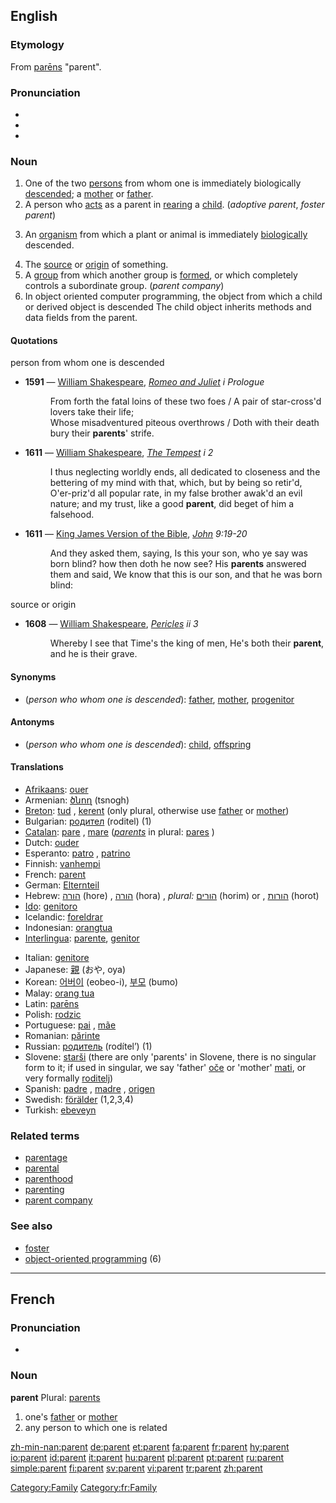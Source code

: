 ==English==

===Etymology===
From {{L.}} [[parens|parēns]] "parent".

===Pronunciation===
* {{audio|en-us-parent.ogg|Audio (US)}}
* {{IPA|/ˈpærənt/}}
* {{SAMPA|/"per@nt/}}

===Noun===
{{wikipedia}}
{{en-noun}}

# One of the two [[person]]s from whom one is immediately biologically [[descend]]ed; a [[mother]] or [[father]].
# A person who [[act]]s as a parent in [[rear]]ing a [[child]]. (''adoptive parent'', ''foster parent'')
# {{biology}} An [[organism]] from which a plant or animal is immediately [[biologically]] descended.
# The [[source]] or [[origin]] of something.
# A [[group]] from which another group is [[formed]], or which completely controls a subordinate group. (''parent company'')
# In object oriented computer programming, the object from which a child or derived object is descended  The child object inherits methods and data fields from the parent.

====Quotations====
;person from whom one is descended
{{timeline|
1500s=1591|
1600s=1611}}
* '''1591''' — [[w:William Shakespeare|William Shakespeare]], ''[[s:The_Tragedy_of_Romeo_and_Juliet|Romeo and Juliet]] i Prologue''
*: From forth the fatal loins of these two foes / A pair of star-cross'd lovers take their life;<br/>Whose misadventured piteous overthrows / Doth with their death bury their '''parents'''' strife.
* '''1611''' — [[w:William Shakespeare|William Shakespeare]], ''[[s:The_Tempest|The Tempest]] i 2''
*: I thus neglecting worldly ends, all dedicated to closeness and the bettering of my mind with that, which, but by being so retir'd, O'er-priz'd all popular rate, in my false brother awak'd an evil nature; and my trust, like a good '''parent''', did beget of him a falsehood.
* '''1611''' — [[w:King James Version of the Bible|King James Version of the Bible]], ''[[s:Bible, King James, John|John]] 9:19-20''
*: And they asked them, saying, Is this your son, who ye say was born blind? how then doth he now see? His '''parents''' answered them and said, We know that this is our son, and that he was born blind:

;source or origin
{{timeline|
1600s=1608}}
* '''1608''' — [[w:William Shakespeare|William Shakespeare]], ''[[s:Pericles, Prince of Tyre|Pericles]] ii 3''
*: Whereby I see that Time's the king of men, He's both their '''parent''', and he is their grave.

====Synonyms====
* (''person who whom one is descended''): [[father]], [[mother]], [[progenitor]]

====Antonyms====
* (''person who whom one is descended''): [[child]], [[offspring]]

====Translations====
{{top}}
* [[Afrikaans]]: [[ouer]]
* Armenian: [[ծնող]] (tsnogh)
* [[Breton]]: [[tud]] {{p}}, [[kerent]] {{p}} (only plural, otherwise use [[father]] or [[mother]])
* Bulgarian: [[родител]] (roditel) {{m}} (1)
* [[Catalan]]: [[pare]] {{m}}, [[mare]] {{f}} (''[[parents]]'' in plural: [[pares]] {{m}})
* Dutch: [[ouder]] {{m}}
* Esperanto: [[patro]] {{m}}, [[patrino]] {{f}}
* Finnish: [[vanhempi]]
* French: [[#French|parent]] {{m}}
* German: [[Elternteil]] {{m}}
* Hebrew: [[הורה]] (hore) {{m}}, [[הורה]] (hora) {{f}}, ''plural:'' [[הורים]] (horim) {{m}} or {{m|f}}, [[הורות]] (horot) {{f}}
* [[Ido]]: [[genitoro]]
* Icelandic: [[foreldrar]] {{p}}
* Indonesian: [[orangtua]]
* [[Interlingua]]: [[parente]], [[genitor]]
{{mid}}
* Italian: [[genitore]]
* Japanese: [[親]] (おや, oya)
* Korean: [[어버이]] (eobeo-i), [[부모]] (bumo)
* Malay: [[orang tua]]
* Latin: [[parens|parēns]] {{m|f}}
* Polish: [[rodzic]] {{m}}
* Portuguese: [[pai]] {{m}}, [[mãe]] {{f}}
* Romanian: [[părinte]] {{m}}
* Russian: [[родитель]] (rodítel’) {{m}} (1)
* Slovene: [[starši]] {{m|p}} (there are only 'parents' in Slovene, there is no singular form to it; if used in singular, we say 'father' [[oče]] or 'mother' [[mati]], or very formally [[roditelj]])
* Spanish: [[padre]] {{m}}, [[madre]] {{f}}, [[origen]] {{m}}
* Swedish: [[förälder]] (1,2,3,4)
* Turkish: [[ebeveyn]]
{{bottom}}

===Related terms===
* [[parentage]]
* [[parental]]
* [[parenthood]]
* [[parenting]]
* [[parent company]]

===See also===
* [[foster]]
* [[w:object-oriented programming|object-oriented programming]] (6)

----

==French==

===Pronunciation===
* {{IPA|/pa.'ʁɑ~/}}

===Noun===
'''parent''' {{m}}
Plural: [[parents]]

# one's [[father]] or [[mother]]
# any person to which one is related

[[Category:Family]]
[[Category:fr:Family]]

[[zh-min-nan:parent]]
[[de:parent]]
[[et:parent]]
[[fa:parent]]
[[fr:parent]]
[[hy:parent]]
[[io:parent]]
[[id:parent]]
[[it:parent]]
[[hu:parent]]
[[pl:parent]]
[[pt:parent]]
[[ru:parent]]
[[simple:parent]]
[[fi:parent]]
[[sv:parent]]
[[vi:parent]]
[[tr:parent]]
[[zh:parent]]